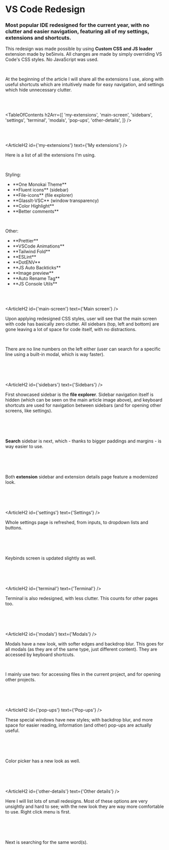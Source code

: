 

# VS Code Redesign

### Most popular IDE redesigned for the current year, with no clutter and easier navigation, featuring all of my settings, extensions and shortcuts.

<HeroImage image={VSCode} title="VS Code Redesign" />

This redesign was made possible by using **Custom CSS and JS loader** extension made by be5invis. All changes are made by simply overriding VS Code's CSS styles. No JavaScript was used.

<br />

At the beginning of the article I will share all the extensions I use, along with useful shortcuts which are intuitively made for easy navigation, and settings which hide unnecessary clutter.

<br />
<br />

<TableOfContents
   h2Arr={[
      'my-extensions',
      'main-screen',
      'sidebars',
      'settings',
      'terminal',
      'modals',
      'pop-ups',
      'other-details',
   ]}
/>

<br />
<br />

<ArticleH2 id={'my-extensions'} text={'My extensions'} />

Here is a list of all the extensions I'm using.

<br />

Styling:

<ul className="list-disc pl-6">
   <li>**One Monokai Theme**</li>
   <li>**Fluent icons** (sidebar)</li>
   <li>**File-icons** (file explorer)</li>
   <li>**GlassIt-VSC** (window transparency)</li>
   <li>**Color Highlight**</li>
   <li>**Better comments**</li>
</ul>

<br />

Other:

<ul className="list-disc pl-6">
   <li>**Prettier**</li>
   <li>**VSCode Animations**</li>
   <li>**Tailwind Fold**</li>
   <li>**ESLint**</li>
   <li>**DotENV**</li>
   <li>**JS Auto Backticks**</li>
   <li>**Image preview**</li>
   <li>**Auto Rename Tag**</li>
   <li>**JS Console Utils**</li>
</ul>

<br />
<br />

<ArticleH2 id={'main-screen'} text={'Main screen'} />

Upon applying redesigned CSS styles, user will see that the main screen with code has basically zero clutter. All sidebars (top, left and bottom) are gone leaving a lot of space for code itself, with no distractions.

<br />

There are no line numbers on the left either (user can search for a specific line using a built-in modal, which is way faster).

<br />

<ArticleImage image={VSCodeImg1} alt="Main screen" />

<br />
<br />

<ArticleH2 id={'sidebars'} text={'Sidebars'} />

First showcased sidebar is the **file explorer**. Sidebar navigation itself is hidden (which can be seen on the main article image above), and keyboard shortcuts are used for navigation between sidebars (and for opening other screens, like settings).

<br />

<ArticleImage image={VSCodeImg2} alt="File sidebar" />

<br />
<br />

**Search** sidebar is next, which - thanks to bigger paddings and margins - is way easier to use.

<br />

<ArticleImage image={VSCodeImg3} alt="File search" />

<br />
<br />

Both **extension** sidebar and extension details page feature a modernized look.

<br />

<ArticleImage image={VSCodeImg4} alt="Extension screen" />

<br />
<br />

<ArticleH2 id={'settings'} text={'Settings'} />

Whole settings page is refreshed, from inputs, to dropdown lists and buttons.

<br />

<ArticleImage image={VSCodeImg5} alt="Settings screen" />

<br />
<br />

Keybinds screen is updated slightly as well.

<br />

<ArticleImage image={VSCodeImg6} alt="Keybinds screen" />

<br />
<br />

<ArticleH2 id={'terminal'} text={'Terminal'} />

Terminal is also redesigned, with less clutter. This counts for other pages too.

<br />

<ArticleImage image={VSCodeImg7} alt="Terminal" />

<br />
<br />

<ArticleH2 id={'modals'} text={'Modals'} />

Modals have a new look, with softer edges and backdrop blur. This goes for all modals (as they are of the same type, just different content). They are accessed by keyboard shortcuts.

<br />

I mainly use two: for accessing files in the current project, and for opening other projects.

<br />

<ArticleImage image={VSCodeImg8} alt="File search modal" />

<br />
<br />

<ArticleH2 id={'pop-ups'} text={'Pop-ups'} />

These special windows have new styles; with backdrop blur, and more space for easier reading, information (and other) pop-ups are actually useful.

<br />

<ArticleImage image={VSCodeImg9} alt="Pop-ups" />

<br />
<br />

Color picker has a new look as well.

<br />

<ArticleImage image={VSCodeImg10} alt="Color picker" />

<br />
<br />

<ArticleH2 id={'other-details'} text={'Other details'} />

Here I will list lots of small redesigns. Most of these options are very unsightly and hard to see; with the new look they are way more comfortable to use. Right click menu is first.

<br />

<ArticleImage image={VSCodeImg11} alt="Right click options" />

<br />
<br />

Next is searching for the same word(s).

<br />

<ArticleImage image={VSCodeImg12} alt="Word search" />

<br />
<br />
